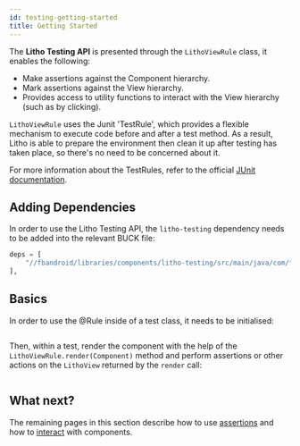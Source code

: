 ```yaml
---
id: testing-getting-started
title: Getting Started
---
```



The **Litho Testing API** is presented through the `LithoViewRule` class, it enables the following:

- Make assertions against the Component hierarchy.
- Mark assertions against the View hierarchy.
- Provides access to utility functions to interact with the View hierarchy (such as by clicking).

`LithoViewRule` uses the Junit 'TestRule', which provides a flexible mechanism to execute code before and after a test method. As a result, Litho is able to prepare the environment then clean it up after testing has taken place, so there's no need to be concerned about it.

For more information about the TestRules, refer to the official [JUnit documentation](https://junit.org/junit4/javadoc/4.12/org/junit/rules/TestRule.html).

## Adding Dependencies

In order to use the Litho Testing API, the `litho-testing` dependency needs to be added into the relevant BUCK file:

```python title="BUCK"
deps = [
    "//fbandroid/libraries/components/litho-testing/src/main/java/com/facebook/litho/testing:testing"
],
```

## Basics

In order to use the @Rule inside of a test class, it needs to be initialised:

```kotlin file=litho-core/src/test/kotlin/com/facebook/litho/examples/LithoViewRuleExampleTest.kt start=start_example end=end_example
```

Then, within a test, render the component with the help of the `LithoViewRule.render(Component)` method and perform assertions or other actions on the `LithoView` returned by the `render` call:

```kotlin file=litho-core/src/test/kotlin/com/facebook/litho/examples/LithoViewRuleExampleTest.kt start=start_render_example end=end_render_example
```

## What next?

The remaining pages in this section describe how to use [assertions](testing-assertions.mdx) and how to [interact](testing-actions.mdx) with components.
